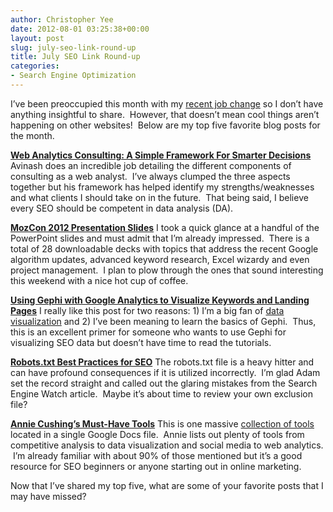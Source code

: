 ```yaml
---
author: Christopher Yee
date: 2012-08-01 03:25:38+00:00
layout: post
slug: july-seo-link-round-up
title: July SEO Link Round-up
categories:
- Search Engine Optimization
---
```


I've been preoccupied this month with my [recent job change](http://www.christopheryee.org/goodbye-cafepress-hello-macys/) so I don't have anything insightful to share.  However, that doesn't mean cool things aren't happening on other websites!  Below are my top five favorite blog posts for the month.

**[Web Analytics Consulting: A Simple Framework For Smarter Decisions](http://www.kaushik.net/avinash/web-analytics-consulting-framework-smarter-decisions/)**
Avinash does an incredible job detailing the different components of consulting as a web analyst.  I've always clumped the three aspects together but his framework has helped identify my strengths/weaknesses and what clients I should take on in the future.  That being said, I believe every SEO should be competent in data analysis (DA).

**[MozCon 2012 Presentation Slides](http://www.seomoz.org/mozcon-live/agenda)**
I took a quick glance at a handful of the PowerPoint slides and must admit that I'm already impressed.  There is a total of 28 downloadable decks with topics that address the recent Google algorithm updates, advanced keyword research, Excel wizardy and even project management.  I plan to plow through the ones that sound interesting this weekend with a nice hot cup of coffee.



**[Using Gephi with Google Analytics to Visualize Keywords and Landing Pages](http://www.mostlymaths.net/2011/08/using-gephi-to-visualize-keywords-and.html)**
I really like this post for two reasons: 1) I'm a big fan of [data visualization](http://www.christopheryee.org/category/data-visualization/) and 2) I've been meaning to learn the basics of Gephi.  Thus, this is an excellent primer for someone who wants to use Gephi for visualizing SEO data but doesn't have time to read the tutorials.

**[Robots.txt Best Practices for SEO](http://www.rimmkaufman.com/blog/robots-txt-best-practices-for-seo/03072012/)**
The robots.txt file is a heavy hitter and can have profound consequences if it is utilized incorrectly.  I'm glad Adam set the record straight and called out the glaring mistakes from the Search Engine Watch article.  Maybe it's about time to review your own exclusion file?

**[Annie Cushing's Must-Have Tools](https://docs.google.com/spreadsheet/lv?pli=1&key=0AlgVNSddFpwxdE9rbUZzVEVock5tODFOVWVqellWaWc&f=true&noheader=true&gid=12&utm_source=buffer&buffer_share=0ce6a)**
This is one massive [collection of tools](http://www.christopheryee.org/category/seo-tools/) located in a single Google Docs file.  Annie lists out plenty of tools from competitive analysis to data visualization and social media to web analytics.  I'm already familiar with about 90% of those mentioned but it's a good resource for SEO beginners or anyone starting out in online marketing.

Now that I've shared my top five, what are some of your favorite posts that I may have missed?
